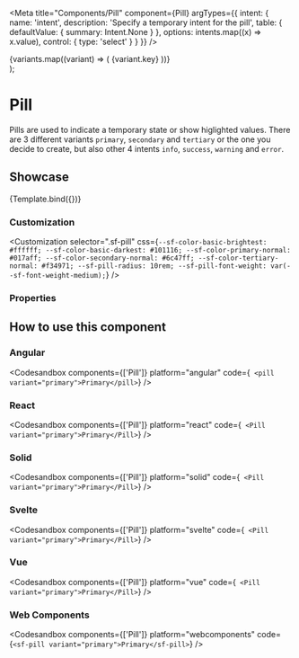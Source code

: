 
<Meta
  title="Components/Pill"
  component={Pill}
  argTypes={{
    intent: {
      name: 'intent',
      description: 'Specify a temporary intent for the pill',
      table: {
        defaultValue: { summary: Intent.None }
      },
      options: intents.map((x) => x.value),
      control: { type: 'select' }
    }
  }}
/>

  <div>
    {variants.map((variant) => (
      <Pill key={variant.key} {...args} variant={variant.value}>
        {variant.key}
      </Pill>
    ))}
  </div>
);

# Pill

Pills are used to indicate a temporary state or show higlighted values.
There are 3 different variants `primary`, `secondary` and `tertiary` or the one you decide to create, but also other 4 intents `info`, `success`, `warning` and `error`.

## Showcase

<Canvas>
  <Story name="Default" args={{ intent: '' }}>
    {Template.bind({})}
  </Story>
</Canvas>

### Customization

<Customization
  selector=".sf-pill"
  css={`
    --sf-color-basic-brightest: #ffffff;
    --sf-color-basic-darkest: #101116;
    --sf-color-primary-normal: #017aff;
    --sf-color-secondary-normal: #6c47ff;
    --sf-color-tertiary-normal: #f34971;
    --sf-pill-radius: 10rem;
    --sf-pill-font-weight: var(--sf-font-weight-medium);
  `}
/>

### Properties

<ArgsTable story="Default" of={Pill} />

## How to use this component

### Angular

<Codesandbox
  components={['Pill']}
  platform="angular"
  code={`
    <pill variant="primary">Primary</pill>`}
/>

### React

<Codesandbox
  components={['Pill']}
  platform="react"
  code={`
    <Pill variant="primary">Primary</Pill>`}
/>

### Solid

<Codesandbox
  components={['Pill']}
  platform="solid"
  code={`
    <Pill variant="primary">Primary</Pill>`}
/>

### Svelte

<Codesandbox
  components={['Pill']}
  platform="svelte"
  code={`
    <Pill variant="primary">Primary</Pill>`}
/>

### Vue

<Codesandbox
  components={['Pill']}
  platform="vue"
  code={`
    <Pill variant="primary">Primary</Pill>`}
/>

### Web Components

<Codesandbox
  components={['Pill']}
  platform="webcomponents"
  code={`<sf-pill variant="primary">Primary</sf-pill>`}
/>
